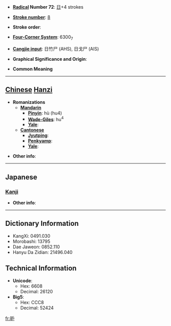 * '''[[Wiktionary:Chinese radical index| Radical]] Number 72''': [[Wiktionary:Chinese radical index 日|日]]+4 strokes

* '''[[Wiktionary:Chinese total strokes index|Stroke number]]''': [[Wiktionary:Chinese total strokes index 8|8]]

* '''Stroke order''': 

* '''[[Wiktionary:Chinese four corner index|Four-Corner System]]''': 6300<sub>7</sub>

* '''[[Wiktionary:Chinese Cangjie index|Cangjie input]]''': 日竹尸 (AHS), 日戈尸 (AIS)

* '''Graphical Significance and Origin''': 

* '''Common Meaning'''

----

== [[Chinese]] [[Hanzi]] ==

* '''Romanizations'''
** '''[[Mandarin]]'''
*** '''[[Pinyin]]''': hù (hu4)
*** '''[[Wade-Giles]]''': hu<sup>4</sup>
*** '''[[Yale]]''': 
** '''[[Cantonese]]'''
*** '''[[Jyutping]]''':
*** '''[[Penkyamp]]''': 
*** '''[[Yale]]''': 

* '''Other info''': 

----

==Japanese==
===[[Kanji]]===
{{kanji|on readings=[[こ]] (ko), [[ご]] (go)|kun readings=[[あきらか]] (akiraka)}}

* '''Other info''':  

----

== Dictionary Information ==

* KangXi: 0491.030
* Morobashi: 13795
* Dae Jaweon: 0852.110
* Hanyu Da Zidian: 21496.040

== Technical Information ==

* '''Unicode''':
** Hex: 6608
** Decimal: 26120
* '''Big5''':
** Hex: CCC8
** Decimal: 52424

[[fr:昈]]